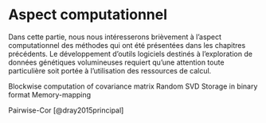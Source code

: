 # Aspect computationnel 

Dans cette partie, nous nous intéresserons brièvement à l'aspect computationnel des méthodes qui ont été présentées dans les chapitres précédents. Le développement d'outils logiciels destinés à l'exploration de données génétiques volumineuses requiert qu'une attention toute particulière soit portée à l'utilisation des ressources de calcul. 

Blockwise computation of covariance matrix
Random SVD
Storage in binary format
Memory-mapping

Pairwise-Cor [@dray2015principal]
